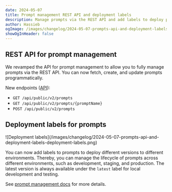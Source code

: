 ```yaml
---
date: 2024-05-07
title: Prompt management REST API and deployment labels
description: Manage prompts via the REST API and add labels to deploy prompts to different environments.
author: Hassieb
ogImage: /images/changelog/2024-05-07-prompts-api-and-deployment-labels-deployment-labels-og.png
showOgInHeader: false
---
```



<ChangelogHeader />

## REST API for prompt management

We revamped the API for prompt management to allow you to fully manage prompts via the REST API. You can now fetch, create, and update prompts programmatically.

New endpoints ([API](/docs/api)):

- `GET /api/public/v2/prompts`
- `GET /api/public/v2/prompts/{promptName}`
- `POST /api/public/v2/prompts`

## Deployment labels for prompts

<Frame border className="max-w-sm mt-10">
  ![Deployment
  labels](/images/changelog/2024-05-07-prompts-api-and-deployment-labels-deployment-labels.png)
</Frame>

You can now add labels to prompts to deploy different versions to different environments. Thereby, you can manage the lifecycle of prompts across different environments, such as development, staging, and production. The latest version is always available under the `latest` label for local development and testing.

See [prompt management docs](/docs/prompt-management/overview) for more details.
